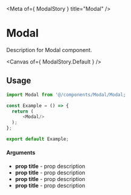 
<Meta of={ ModalStory } title="Modal" />

# Modal

Description for Modal component.

<Canvas of={ ModalStory.Default } />

## Usage

```ts
import Modal from '@/components/Modal/Modal;

const Example = () => {
  return (
      <Modal/>
  );
};

export default Example;
```

#### Arguments

- **prop title** - prop description
- **prop title** - prop description
- **prop title** - prop description
- **prop title** - prop description
